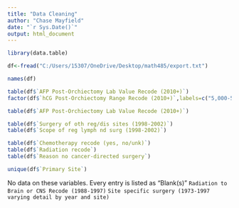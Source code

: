 ```yaml
---
title: "Data Cleaning"
author: "Chase Mayfield"
date: "`r Sys.Date()`"
output: html_document
---
```




```r
library(data.table)

```

```r
df<-fread("C:/Users/15307/OneDrive/Desktop/math485/export.txt")

```

```r
names(df)
```


```r
table(df$`AFP Post-Orchiectomy Lab Value Recode (2010+)`)
factor(df$`hCG Post-Orchiectomy Range Recode (2010+)`,labels=c("5,000-50,000", "Above normal and less than 5,000 MIU/mL", "Blank(s)", "Greater than 50,000" , "Blank(s)", "Blank(s)", "Blank(s)", "normal"))
```

```r
table(df$`AFP Post-Orchiectomy Lab Value Recode (2010+)`)

```


```r
table(df$`Surgery of oth reg/dis sites (1998-2002)`)
table(df$`Scope of reg lymph nd surg (1998-2002)`)
```



```r
table(df$`Chemotherapy recode (yes, no/unk)`)
table(df$`Radiation recode`)
table(df$`Reason no cancer-directed surgery`)
```


```r
unique(df$`Primary Site`)
```

No data on these variables. Every entry is listed as "Blank(s)"
`Radiation to Brain or CNS Recode (1988-1997)`
`Site specific surgery (1973-1997 varying detail by year and site)`




